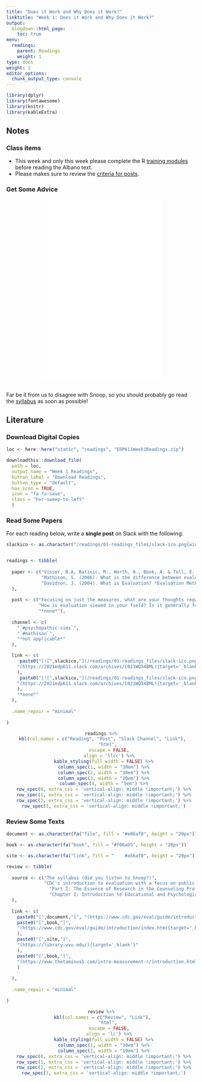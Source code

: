```yaml
---
title: "Does it Work and Why Does it Work?"
linktitle: "Week 1: Does it Work and Why Does it Work?"
output:
  blogdown::html_page:
    toc: true
menu:
  readings:
    parent: Readings
    weight: 1
type: docs
weight: 1
editor_options: 
  chunk_output_type: console
---
```

<style>
  .hvr-sweep-to-left {
    display: inline-block;
    vertical-align: middle;
    -webkit-transform: perspective(1px) translateZ(0);
    transform: perspective(1px) translateZ(0);
    box-shadow: 0 0 1px rgba(0, 0, 0, 0);
    position: relative;
    -webkit-transition-property: color;
    transition-property: color;
    -webkit-transition-duration: 0.25s;
    transition-duration: 0.25s;
  }

.hvr-sweep-to-left:before {
  content: "";
  position: absolute;
  z-index: -1;
  top: 0;
  left: 0;
  right: 0;
  bottom: 0;
  background: #175676;
    -webkit-transform: scaleX(0);
  transform: scaleX(0);
  -webkit-transform-origin: 100% 50%;
  transform-origin: 100% 50%;
  -webkit-transition-property: transform;
  transition-property: transform;
  -webkit-transition-duration: 0.3s;
  transition-duration: 0.3s;
  -webkit-transition-timing-function: ease-out;
  transition-timing-function: ease-out;
}

.hvr-sweep-to-left:hover, .hvr-sweep-to-left:focus, .hvr-sweep-to-left:active {
  color: white;
}

.hvr-sweep-to-left:hover:before, .hvr-sweep-to-left:focus:before, .hvr-sweep-to-left:active:before {
  -webkit-transform: scaleX(1);
  transform: scaleX(1);
}
</style>
  
```r
library(dplyr)
library(fontawesome)
library(knitr)
library(kableExtra)
```

## Notes

### Class items
- This week and only this week please complete the R [training modules](/datacamp/) before reading the Albano text.
- Please makes sure to review the [criteria for posts](/readings/#note-about-corresponding-posts-on-slack).

### Get Some Advice
<center>
<iframe src="/videos/snoop_syllabus.mp4" width="320" height="480" frameBorder="0">Read the syllabus.</iframe>
</center>
<br>Far be it from us to disagree with Snoop, so you should probably go read the [syllabus](/syllabus/) as soon as possible!

## Literature

### Download Digital Copies

```r
loc <- here::here("static", "readings", "EDP611Week1Readings.zip")

downloadthis::download_file(
  path = loc,
  output_name = "Week 1 Readings",
  button_label = "Download Readings",
  button_type = "default",
  has_icon = TRUE,
  icon = "fa fa-save",
  class = "hvr-sweep-to-left"
  )
```

### Read Some Papers
For each reading below, write a **single post** on Slack with the following:


```r

slackico <- as.character("/readings/01-readings_files/slack-ico.png{width=20px}")


readings <- tibble(
  
  paper <- c("Visser, B.A, Batinic, M., Worth, N., Book, A. & Toll, E. (2020). Psychopathic Sims: Testing the Cheater-Hawk Hypothesis in a Video Game. *Evolutionary Psychological Science 6*, 229–240.", 
             "Mathison, S. (2006). What is the difference between evaluation and research - and why do we care? In N.L. Smith and P.R. Brandon (Eds.) *Fundamental issues in evaluation*. Guilford Press.",
             "Davidson, J. (2004). What is Evaluation? *Evaluation Methodology Basics: The Nuts and Bolts of Sound Evaluation*. Sage."
  ),
  
  post <- c("Focusing on just the measures, what are your thoughts regarding the validity and reliability of the study?",
            "How is evaluation viewed in your field? Is it generally feared, welcomed, both, neither?",
            "*none*"),
  
  channel <- c(
    "`#psychopathic-sims`",
    "`#mathison`",
    "*not applicable*"
  ),

  link <- c(
     paste0("[![",slackico,"](/readings/01-readings_files/slack-ico.png 'Slack Icon'){width=20px}]",
    "(https://2021edp611.slack.com/archives/C021WQ54BML){target='_blank'}"
    ),
     paste0("[![",slackico,"](/readings/01-readings_files/slack-ico.png 'Slack Icon'){width=20px}]",
    "(https://2021edp611.slack.com/archives/C021WQ54BML){target='_blank'}"
    ),
    "*none*"
  ),
  
  .name_repair = "minimal"
  
)

```

<center>
```r
readings %>%
  kbl(col.names = c("Reading", "Post", "Slack Channel", "Link"), 
      "html", 
      escape = FALSE,
      align = 'llcc') %>%
  kable_styling(full_width = FALSE) %>%
  column_spec(1, width = "30em") %>%
  column_spec(2, width = "30em") %>%
  column_spec(3, width = "20em") %>%
  column_spec(4, width = "5em") %>%
  row_spec(0, extra_css = 'vertical-align: middle !important;') %>%
  row_spec(1, extra_css = 'vertical-align: middle !important;') %>%
  row_spec(2, extra_css = 'vertical-align: middle !important;') %>%
  row_spec(3, extra_css = 'vertical-align: middle !important;')
```
</center>

### Review Some Texts


```r

document <- as.character(fa("file", fill = "#e86af0", height = "20px"))

book <- as.character(fa("book", fill = "#f06ab5", height = "20px"))

site <- as.character(fa("link", fill = "	#a56af0", height = "20px"))

review <- tibble(
  
  source <- c("The syllabus (did you listen to Snoop?)", 
              "CDC's introduction to evaluation with a focus on public health",
                "Part I: The Essence of Research in the Counseling Profession covering Chapters 1-4 in Balkin & Kleist",
                "Chapter I: Introduction to Educational and Psychological Measurement Using R in Albano"
  ),
  
  link <- c(
    paste0("[",document,"]", "(https://www.cdc.gov/eval/guide/introduction/index.htm){target='_blank'}"),
    paste0("[",book,"]",
    "(https://www.cdc.gov/eval/guide/introduction/index.htm){target='_blank'}"
    ),
    paste0("[",site,"]",
    "(https://library.wvu.edu/){target='_blank'}"
    ),
    paste0("[",book,"]",
    "(https://www.thetaminusb.com/intro-measurement-r/introduction.html)^[It is absolutely fine if you cannot understand some of what is presented, especially the syntax. Copy and paste the code into your R console to follow along.]"
    )
    
  ),
  
  .name_repair = "minimal"
  
)

```

<center>
```r
review %>%
  kbl(col.names = c("Review", "Link"), 
      "html", 
      escape = FALSE,
      align = 'lc') %>%
  kable_styling(full_width = FALSE) %>%
  column_spec(1, width = "30em") %>%
  column_spec(2, width = "10em") %>%
  row_spec(0, extra_css = 'vertical-align: middle !important;') %>%
  row_spec(1, extra_css = 'vertical-align: middle !important;') %>%
  row_spec(2, extra_css = 'vertical-align: middle !important;') %>%
  row_spec(3, extra_css = 'vertical-align: middle !important;')
```
</center>


